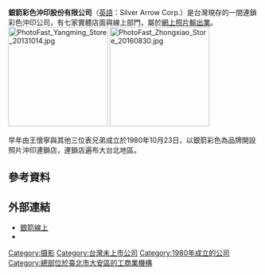 {{advert|time=2016-10-06T06:59:27+00:00}}
{{Infobox Company 
| name = 銀箭彩色沖印股份有限公司
| logo = 
| foundation = {{Start date and age|1980|10|23}}
| location ={{TWN}} [[台北市|台北市]][[大安區_(臺北市)|大安區]][[忠孝東路|忠孝東路]]四段2號11F-9
| industry = [[網上照片輸出業|網上照片輸出業]]
| products = 沖印服務<br>攝影器材經銷
| services = 提供線上沖印服務，以網站銀箭線上為服務範圍<br>提供相片沖印、影像禮品、桌曆、大圖輸出等服務<br>提供快遞與超商取貨服務
| revenue = 約[[新台幣|新台幣]]2億元
| operating_income = 
| num_employees =
| parent = 
| divisions =
| subsid = 
| capital = [[新台幣|新台幣]]10,000,000元
| market_value =
| accounting_period = 
| homepage = [http://www.photofast.com.tw/ www.photofast.com.tw]
| footnotes = 
| company_name = 銀箭彩色沖印股份有限公司
| company_name_en = Silver Arrow Corp.
| company_logo = 
| company_type = [[股份有限公司|股份有限公司]]
| trading_name = 銀箭彩色
| company_slogan = 
| traded_as = 非上市
| local_code_name = TW
| local_code = 30928483
| locations = 7
| area_served = [[台灣|台灣]][[台北市|台北市]]、[[新北市|新北市]]
| founder = 王懷寧
| key_people = [[董事長|董事長]]：王懷寧 
| profit = 
| P/E ratio =
| earnings per share =
| Net asset value =
}}
'''銀箭彩色沖印股份有限公司'''（[[英語|英語]]：Silver Arrow Corp.）是台灣現存的一間連鎖彩色沖印公司，有七家實體店面與線上部門，屬於[[網上照片輸出業|網上照片輸出業]]。
[[File:PhotoFast_Yangming_Store_20131014.jpg|200px]]
[[File:PhotoFast_Zhongxiao_Store_20160830.jpg|200px]]

早年由王懷寧與其他三位表兄弟成立於1980年10月23日，以銀箭彩色為品牌開設照片沖印連鎖店，連鎖店遍布大台北地區。

==參考資料==
{{reflist}}

== 外部連結 ==
* [http://www.photofast.com.tw/ 銀箭線上]
* {{facebook|PhotoFastOnline|銀箭彩色線上沖印}}
[[Category:摄影|Category:摄影]]
[[Category:台灣未上市公司|Category:台灣未上市公司]]
[[Category:1980年成立的公司|Category:1980年成立的公司]]
[[Category:總部位於臺北市大安區的工商業機構|Category:總部位於臺北市大安區的工商業機構]]